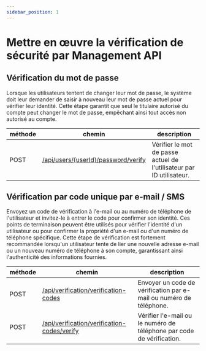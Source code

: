```yaml
---
sidebar_position: 1
---
```


# Mettre en œuvre la vérification de sécurité par Management API

## Vérification du mot de passe

Lorsque les utilisateurs tentent de changer leur mot de passe, le système doit leur demander de saisir à nouveau leur mot de passe actuel pour vérifier leur identité. Cette étape garantit que seul le titulaire autorisé du compte peut changer le mot de passe, empêchant ainsi tout accès non autorisé au compte.

| méthode | chemin                                                                                                   | description                                                          |
| ------- | -------------------------------------------------------------------------------------------------------- | -------------------------------------------------------------------- |
| POST    | [/api/users/\{userId\}/password/verify](https://openapi.logto.io/operation/operation-verifyuserpassword) | Vérifier le mot de passe actuel de l'utilisateur par ID utilisateur. |

## Vérification par code unique par e-mail / SMS

Envoyez un code de vérification à l'e-mail ou au numéro de téléphone de l'utilisateur et invitez-le à entrer le code pour confirmer son identité. Ces points de terminaison peuvent être utilisés pour vérifier l'identité d'un utilisateur ou pour confirmer la propriété d'un e-mail ou d'un numéro de téléphone spécifique. Cette étape de vérification est fortement recommandée lorsqu'un utilisateur tente de lier une nouvelle adresse e-mail ou un nouveau numéro de téléphone à son compte, garantissant ainsi l'authenticité des informations fournies.

| méthode | chemin                                                                                                             | description                                                           |
| ------- | ------------------------------------------------------------------------------------------------------------------ | --------------------------------------------------------------------- |
| POST    | [/api/verification/verification-codes](https://openapi.logto.io/operation/operation-createverificationcode)        | Envoyer un code de vérification par e-mail ou numéro de téléphone.    |
| POST    | [/api/verification/verification-codes/verify](https://openapi.logto.io/operation/operation-verifyverificationcode) | Vérifier l'e-mail ou le numéro de téléphone par code de vérification. |
